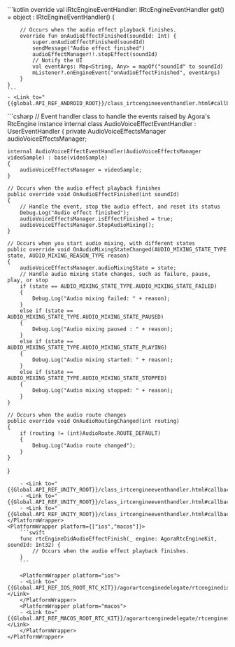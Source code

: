 <PlatformWrapper platform="android">
    ```kotlin
    override val iRtcEngineEventHandler: IRtcEngineEventHandler
    get() = object : IRtcEngineEventHandler() {

        // Occurs when the audio effect playback finishes.
        override fun onAudioEffectFinished(soundId: Int) {
            super.onAudioEffectFinished(soundId)
            sendMessage("Audio effect finished")
            audioEffectManager!!.stopEffect(soundId)
            // Notify the UI
            val eventArgs: Map<String, Any> = mapOf("soundId" to soundId)
            mListener?.onEngineEvent("onAudioEffectFinished", eventArgs)
        }
    }
    ```
    - <Link to="{{global.API_REF_ANDROID_ROOT}}/class_irtcengineeventhandler.html#callback_irtcengineeventhandler_onaudioeffectfinished">onAudioEffectFinished</Link>
</PlatformWrapper>

<PlatformWrapper platform="unity">
```csharp
// Event handler class to handle the events raised by Agora's RtcEngine instance
internal class AudioVoiceEffectEventHandler : UserEventHandler
{
    private AudioVoiceEffectsManager audioVoiceEffectsManager;

    internal AudioVoiceEffectEventHandler(AudioVoiceEffectsManager videoSample) : base(videoSample)
    {
        audioVoiceEffectsManager = videoSample;
    }

    // Occurs when the audio effect playback finishes
    public override void OnAudioEffectFinished(int soundId)
    {
        // Handle the event, stop the audio effect, and reset its status
        Debug.Log("Audio effect finished");
        audioVoiceEffectsManager.isEffectFinished = true;
        audioVoiceEffectsManager.StopAudioMixing();
    }

    // Occurs when you start audio mixing, with different states
    public override void OnAudioMixingStateChanged(AUDIO_MIXING_STATE_TYPE state, AUDIO_MIXING_REASON_TYPE reason)
    {
        audioVoiceEffectsManager.audioMixingState = state;
        // Handle audio mixing state changes, such as failure, pause, play, or stop
        if (state == AUDIO_MIXING_STATE_TYPE.AUDIO_MIXING_STATE_FAILED)
        {
            Debug.Log("Audio mixing failed: " + reason);
        }
        else if (state == AUDIO_MIXING_STATE_TYPE.AUDIO_MIXING_STATE_PAUSED)
        {
            Debug.Log("Audio mixing paused : " + reason);
        }
        else if (state == AUDIO_MIXING_STATE_TYPE.AUDIO_MIXING_STATE_PLAYING)
        {
            Debug.Log("Audio mixing started: " + reason);
        }
        else if (state == AUDIO_MIXING_STATE_TYPE.AUDIO_MIXING_STATE_STOPPED)
        {
            Debug.Log("Audio mixing stopped: " + reason);
        }
    }

    // Occurs when the audio route changes
    public override void OnAudioRoutingChanged(int routing)
    {
        if (routing != (int)AudioRoute.ROUTE_DEFAULT)
        {
            Debug.Log("Audio route changed");
        }
    }
}
```
    - <Link to="{{Global.API_REF_UNITY_ROOT}}/class_irtcengineeventhandler.html#callback_irtcengineeventhandler_onaudioeffectfinished">OnAudioEffectFinished</Link>
    - <Link to="{{Global.API_REF_UNITY_ROOT}}/class_irtcengineeventhandler.html#callback_irtcengineeventhandler_onaudiomixingstatechanged">OnAudioMixingStateChanged</Link>
    - <Link to="{{Global.API_REF_UNITY_ROOT}}/class_irtcengineeventhandler.html#callback_irtcengineeventhandler_onaudioroutingchanged">OnAudioRoutingChanged</Link>
</PlatformWrapper>
<PlatformWrapper platform={["ios","macos"]}>
    ```swift
    func rtcEngineDidAudioEffectFinish(_ engine: AgoraRtcEngineKit, soundId: Int32) {
        // Occurs when the audio effect playback finishes.
    }
    ```

    <PlatformWrapper platform="ios">
    - <Link to="{{Global.API_REF_IOS_ROOT_RTC_KIT}}/agorartcenginedelegate/rtcenginedidaudioeffectfinish(_:soundid:)">rtcEngineDidAudioEffectFinish(_:soundId:)</Link>
    </PlatformWrapper>
    <PlatformWrapper platform="macos">
    - <Link to="{{Global.API_REF_MACOS_ROOT_RTC_KIT}}/agorartcenginedelegate/rtcenginedidaudioeffectfinish(_:soundid:)">rtcEngineDidAudioEffectFinish(_:soundId:)</Link>
    </PlatformWrapper>
</PlatformWrapper>
